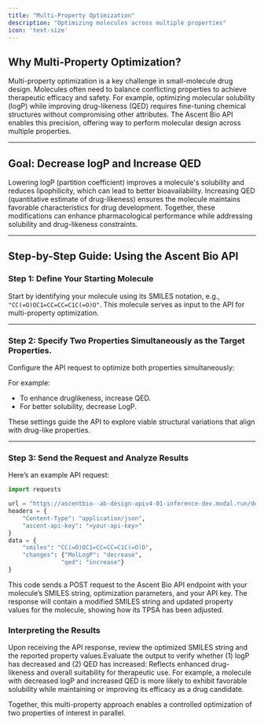 ```yaml
---
title: "Multi-Property Optimization"
description: "Optimizing molecules across multiple properties"
icon: 'text-size'
---
```


## Why Multi-Property Optimization?

Multi-property optimization is a key challenge in small-molecule drug design. Molecules often need to balance conflicting properties to achieve therapeutic efficacy and safety. For example, optimizing molecular solubility (logP) while improving drug-likeness (QED) requires fine-tuning chemical structures without compromising other attributes. The Ascent Bio API enables this precision, offering way to perform molecular design across multiple properties.

---

## Goal: Decrease logP and Increase QED

Lowering logP (partition coefficient) improves a molecule's solubility and reduces lipophilicity, which can lead to better bioavailability. Increasing QED (quantitative estimate of drug-likeness) ensures the molecule maintains favorable characteristics for drug development. Together, these modifications can enhance pharmacological performance while addressing solubility and drug-likeness constraints.

---

## Step-by-Step Guide: Using the Ascent Bio API

### Step 1: Define Your Starting Molecule

Start by identifying your molecule using its SMILES notation, e.g., `"CC(=O)OC1=CC=CC=C1C(=O)O"`. This molecule serves as input to the API for multi-property optimization. 

---

### Step 2: Specify Two Properties Simultaneously as the Target Properties.

Configure the API request to optimize both properties simultaneously:

For example:
- To enhance druglikeness, increase QED.
- For better solubility, decrease LogP.

These settings guide the API to explore viable structural variations that align with drug-like properties.

---

### Step 3: Send the Request and Analyze Results


Here’s an example API request:

```python
import requests

url = "https://ascentbio--ab-design-apiv4-01-inference-dev.modal.run/design"
headers = {
    "Content-Type": "application/json",
    "ascent-api-key": "<your-api-key>"
}
data = {
    "smiles": "CC(=O)OC1=CC=CC=C1C(=O)O",
    "changes": {"MolLogP": "decrease", 
               "qed": "increase"}
}

```

This code sends a POST request to the Ascent Bio API endpoint with your molecule’s SMILES string, optimization parameters, and your API key. The response will contain a modified SMILES string and updated property values for the molecule, showing how its TPSA has been adjusted.

### Interpreting the Results
Upon receiving the API response, review the optimized SMILES string and the reported property values.Evaluate the output to verify whether (1) logP has decreased and (2) QED has increased: Reflects enhanced drug-likeness and overall suitability for therapeutic use. For example, a molecule with decreased logP and increased QED is more likely to exhibit favorable solubility while maintaining or improving its efficacy as a drug candidate.

Together, this multi-property approach enables a controlled optimization of two properties of interest in parallel. 
